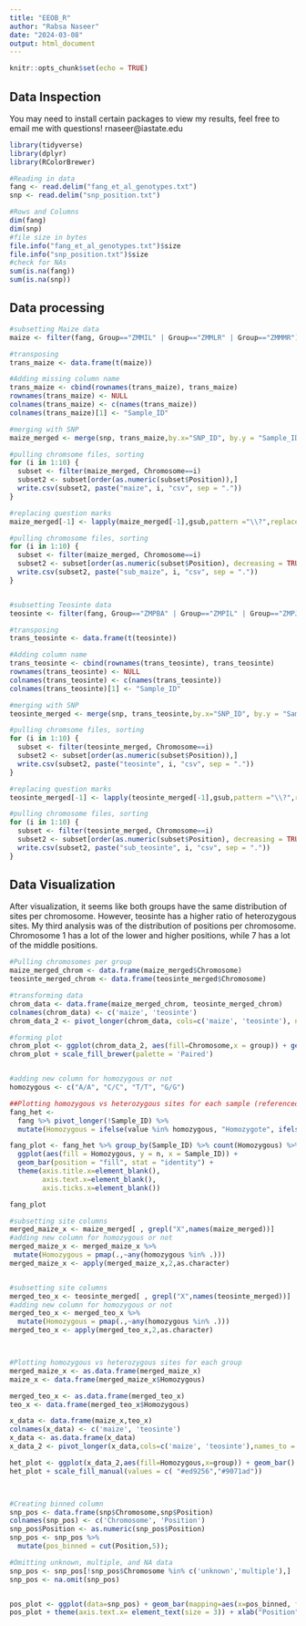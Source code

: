 ---
title: "EEOB_R"
author: "Rabsa Naseer"
date: "2024-03-08"
output: html_document
---

```{r setup, include=FALSE}
knitr::opts_chunk$set(echo = TRUE)
```

## Data Inspection
You may need to install certain packages to view my results, feel free to email me with questions! rnaseer@iastate.edu
```{r message=FALSE}
library(tidyverse)
library(dplyr)
library(RColorBrewer)

#Reading in data
fang <- read.delim("fang_et_al_genotypes.txt")
snp <- read.delim("snp_position.txt")

#Rows and Columns
dim(fang)
dim(snp)
#file size in bytes
file.info("fang_et_al_genotypes.txt")$size
file.info("snp_position.txt")$size
#check for NAs
sum(is.na(fang))
sum(is.na(snp))
```

## Data processing


```{r message=FALSE, warning=FALSE}
#subsetting Maize data
maize <- filter(fang, Group=="ZMMIL" | Group=="ZMMLR" | Group=="ZMMMR")

#transposing
trans_maize <- data.frame(t(maize))

#Adding missing column name
trans_maize <- cbind(rownames(trans_maize), trans_maize)
rownames(trans_maize) <- NULL
colnames(trans_maize) <- c(names(trans_maize))
colnames(trans_maize)[1] <- "Sample_ID"

#merging with SNP
maize_merged <- merge(snp, trans_maize,by.x="SNP_ID", by.y = "Sample_ID")

#pulling chromsome files, sorting
for (i in 1:10) {
  subset <- filter(maize_merged, Chromosome==i)
  subset2 <- subset[order(as.numeric(subset$Position)),]
  write.csv(subset2, paste("maize", i, "csv", sep = "."))
}

#replacing question marks
maize_merged[-1] <- lapply(maize_merged[-1],gsub,pattern ="\\?",replacement ="-")

#pulling chromosome files, sorting
for (i in 1:10) {
  subset <- filter(maize_merged, Chromosome==i)
  subset2 <- subset[order(as.numeric(subset$Position), decreasing = TRUE),]
  write.csv(subset2, paste("sub_maize", i, "csv", sep = "."))
}


#subsetting Teosinte data
teosinte <- filter(fang, Group=="ZMPBA" | Group=="ZMPIL" | Group=="ZMPJA")

#transposing
trans_teosinte <- data.frame(t(teosinte))

#Adding column name
trans_teosinte <- cbind(rownames(trans_teosinte), trans_teosinte)
rownames(trans_teosinte) <- NULL
colnames(trans_teosinte) <- c(names(trans_teosinte))
colnames(trans_teosinte)[1] <- "Sample_ID"

#merging with SNP
teosinte_merged <- merge(snp, trans_teosinte,by.x="SNP_ID", by.y = "Sample_ID")

#pulling chromsome files, sorting
for (i in 1:10) {
  subset <- filter(teosinte_merged, Chromosome==i)
  subset2 <- subset[order(as.numeric(subset$Position)),]
  write.csv(subset2, paste("teosinte", i, "csv", sep = "."))
}

#replacing question marks
teosinte_merged[-1] <- lapply(teosinte_merged[-1],gsub,pattern ="\\?",replacement ="-")

#pulling chromosome files, sorting
for (i in 1:10) {
  subset <- filter(teosinte_merged, Chromosome==i)
  subset2 <- subset[order(as.numeric(subset$Position), decreasing = TRUE),]
  write.csv(subset2, paste("sub_teosinte", i, "csv", sep = "."))
}
```

## Data Visualization

After visualization, it seems like both groups have the same distribution of sites per chromosome. However, teosinte has a higher ratio of heterozygous sites. My third analysis was of the distribution of positions per chromosome. Chromosome 1 has a lot of the lower and higher positions, while 7 has a lot of the middle positions.

```{r warning=FALSE}
#Pulling chromosomes per group
maize_merged_chrom <- data.frame(maize_merged$Chromosome)
teosinte_merged_chrom <- data.frame(teosinte_merged$Chromosome)

#transforming data
chrom_data <- data.frame(maize_merged_chrom, teosinte_merged_chrom)
colnames(chrom_data) <- c('maize', 'teosinte')
chrom_data_2 <- pivot_longer(chrom_data, cols=c('maize', 'teosinte'), names_to = 'group', values_to = 'Chromosome')

#forming plot
chrom_plot <- ggplot(chrom_data_2, aes(fill=Chromosome,x = group)) + geom_bar(position = "dodge") +   ggtitle("Number of samples per chromosome per group")
chrom_plot + scale_fill_brewer(palette = 'Paired')


#adding new column for homozygous or not
homozygous <- c("A/A", "C/C", "T/T", "G/G")

##Plotting homozygous vs heterozygous sites for each sample (referenced Panchali's code to add)
fang_het <- 
  fang %>% pivot_longer(!Sample_ID) %>%
  mutate(Homozygous = ifelse(value %in% homozygous, "Homozygote", ifelse(value == "NA", "?/?", "Heterozygote")))

fang_plot <- fang_het %>% group_by(Sample_ID) %>% count(Homozygous) %>%
  ggplot(aes(fill = Homozygous, y = n, x = Sample_ID)) +
  geom_bar(position = "fill", stat = "identity") +
  theme(axis.title.x=element_blank(),
        axis.text.x=element_blank(),
        axis.ticks.x=element_blank())

fang_plot

#subsetting site columns
merged_maize_x <- maize_merged[ , grepl("X",names(maize_merged))]
#adding new column for homozygous or not
merged_maize_x <- merged_maize_x %>%
 mutate(Homozygous = pmap(.,~any(homozygous %in% .)))
merged_maize_x <- apply(merged_maize_x,2,as.character)


#subsetting site columns
merged_teo_x <- teosinte_merged[ , grepl("X",names(teosinte_merged))]
#adding new column for homozygous or not
merged_teo_x <- merged_teo_x %>%
  mutate(Homozygous = pmap(.,~any(homozygous %in% .)))
merged_teo_x <- apply(merged_teo_x,2,as.character)



#Plotting homozygous vs heterozygous sites for each group
merged_maize_x <- as.data.frame(merged_maize_x)
maize_x <- data.frame(merged_maize_x$Homozygous)

merged_teo_x <- as.data.frame(merged_teo_x)
teo_x <- data.frame(merged_teo_x$Homozygous)

x_data <- data.frame(maize_x,teo_x)
colnames(x_data) <- c('maize', 'teosinte')
x_data <- as.data.frame(x_data)
x_data_2 <- pivot_longer(x_data,cols=c('maize', 'teosinte'),names_to = 'group', values_to = 'Homozygous')

het_plot <- ggplot(x_data_2,aes(fill=Homozygous,x=group)) + geom_bar() + geom_text(stat='count',aes(label=after_stat(count)),size = 3, position = position_stack(vjust = 0.5))
het_plot + scale_fill_manual(values = c( "#ed9256","#9071ad"))



#Creating binned column
snp_pos <- data.frame(snp$Chromosome,snp$Position)
colnames(snp_pos) <- c('Chromosome', 'Position')
snp_pos$Position <- as.numeric(snp_pos$Position)
snp_pos <- snp_pos %>%
  mutate(pos_binned = cut(Position,5));

#Omitting unknown, multiple, and NA data
snp_pos <- snp_pos[!snp_pos$Chromosome %in% c('unknown','multiple'),]
snp_pos <- na.omit(snp_pos)


pos_plot <- ggplot(data=snp_pos) + geom_bar(mapping=aes(x=pos_binned, fill = Chromosome))
pos_plot + theme(axis.text.x= element_text(size = 3)) + xlab("Position") + scale_fill_brewer(palette = 'Spectral')


```

